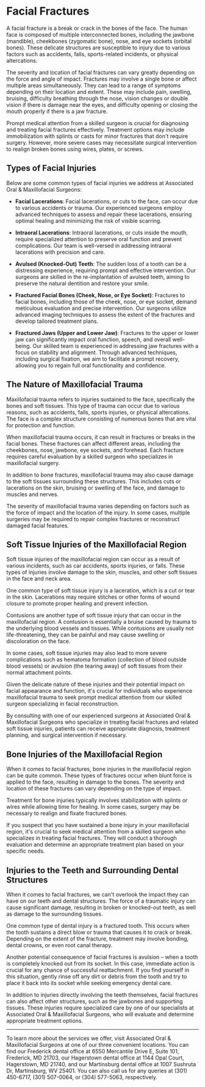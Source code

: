 # Facial Fractures

A facial fracture is a break or crack in the bones of the face. The human face is composed of multiple interconnected bones, including the jawbone (mandible), cheekbones (zygomatic bone), nose, and eye sockets (orbital bones). These delicate structures are susceptible to injury due to various factors such as accidents, falls, sports-related incidents, or physical altercations.

The severity and location of facial fractures can vary greatly depending on the force and angle of impact. Fractures may involve a single bone or affect multiple areas simultaneously. They can lead to a range of symptoms depending on their location and extent. These may include pain, swelling, bruising, difficulty breathing through the nose, vision changes or double vision if there is damage near the eyes, and difficulty opening or closing the mouth properly if there is a jaw fracture.

Prompt medical attention from a skilled surgeon is crucial for diagnosing and treating facial fractures effectively. Treatment options may include immobilization with splints or casts for minor fractures that don't require surgery. However, more severe cases may necessitate surgical intervention to realign broken bones using wires, plates, or screws.

## Types of Facial Injuries

Below are some common types of facial injuries we address at Associated Oral & Maxillofacial Surgeons:

- **Facial Lacerations**: Facial lacerations, or cuts to the face, can occur due to various accidents or trauma. Our experienced surgeons employ advanced techniques to assess and repair these lacerations, ensuring optimal healing and minimizing the risk of visible scarring.

- **Intraoral Lacerations**: Intraoral lacerations, or cuts inside the mouth, require specialized attention to preserve oral function and prevent complications. Our team is well-versed in addressing intraoral lacerations with precision and care.

- **Avulsed (Knocked-Out) Teeth**: The sudden loss of a tooth can be a distressing experience, requiring prompt and effective intervention. Our surgeons are skilled in the re-implantation of avulsed teeth, aiming to preserve the natural dentition and restore your smile.

- **Fractured Facial Bones (Cheek, Nose, or Eye Socket)**: Fractures to facial bones, including those of the cheek, nose, or eye socket, demand meticulous evaluation and precise intervention. Our surgeons utilize advanced imaging techniques to assess the extent of the fractures and develop tailored treatment plans.

- **Fractured Jaws (Upper and Lower Jaw)**: Fractures to the upper or lower jaw can significantly impact oral function, speech, and overall well-being. Our skilled team is experienced in addressing jaw fractures with a focus on stability and alignment. Through advanced techniques, including surgical fixation, we aim to facilitate a prompt recovery, allowing you to regain full oral functionality and confidence.

## The Nature of Maxillofacial Trauma

Maxillofacial trauma refers to injuries sustained to the face, specifically the bones and soft tissues. This type of trauma can occur due to various reasons, such as accidents, falls, sports injuries, or physical altercations. The face is a complex structure consisting of numerous bones that are vital for protection and function.

When maxillofacial trauma occurs, it can result in fractures or breaks in the facial bones. These fractures can affect different areas, including the cheekbones, nose, jawbone, eye sockets, and forehead. Each fracture requires careful evaluation by a skilled surgeon who specializes in maxillofacial surgery.

In addition to bone fractures, maxillofacial trauma may also cause damage to the soft tissues surrounding these structures. This includes cuts or lacerations on the skin, bruising or swelling of the face, and damage to muscles and nerves.

The severity of maxillofacial trauma varies depending on factors such as the force of impact and the location of the injury. In some cases, multiple surgeries may be required to repair complex fractures or reconstruct damaged facial features.

## Soft Tissue Injuries of the Maxillofacial Region

Soft tissue injuries of the maxillofacial region can occur as a result of various incidents, such as car accidents, sports injuries, or falls. These types of injuries involve damage to the skin, muscles, and other soft tissues in the face and neck area.

One common type of soft tissue injury is a laceration, which is a cut or tear in the skin. Lacerations may require stitches or other forms of wound closure to promote proper healing and prevent infection.

Contusions are another type of soft tissue injury that can occur in the maxillofacial region. A contusion is essentially a bruise caused by trauma to the underlying blood vessels and tissues. While contusions are usually not life-threatening, they can be painful and may cause swelling or discoloration on the face.

In some cases, soft tissue injuries may also lead to more severe complications such as hematoma formation (collection of blood outside blood vessels) or avulsion (the tearing away) of soft tissues from their normal attachment points.

Given the delicate nature of these injuries and their potential impact on facial appearance and function, it's crucial for individuals who experience maxillofacial trauma to seek prompt medical attention from our skilled surgeon specializing in facial reconstruction.

By consulting with one of our experienced surgeons at Associated Oral & Maxillofacial Surgeons who specialize in treating facial fractures and related soft tissue injuries, patients can receive appropriate diagnosis, treatment planning, and surgical intervention if necessary.

## Bone Injuries of the Maxillofacial Region

When it comes to facial fractures, bone injuries in the maxillofacial region can be quite common. These types of fractures occur when blunt force is applied to the face, resulting in damage to the bones. The severity and location of these fractures can vary depending on the type of impact.

Treatment for bone injuries typically involves stabilization with splints or wires while allowing time for healing. In some cases, surgery may be necessary to realign and fixate fractured bones.

If you suspect that you have sustained a bone injury in your maxillofacial region, it's crucial to seek medical attention from a skilled surgeon who specializes in treating facial fractures. They will conduct a thorough evaluation and determine an appropriate treatment plan based on your specific needs.

## Injuries to the Teeth and Surrounding Dental Structures

When it comes to facial fractures, we can't overlook the impact they can have on our teeth and dental structures. The force of a traumatic injury can cause significant damage, resulting in broken or knocked-out teeth, as well as damage to the surrounding tissues.

One common type of dental injury is a fractured tooth. This occurs when the tooth sustains a direct blow or trauma that causes it to crack or break. Depending on the extent of the fracture, treatment may involve bonding, dental crowns, or even root canal therapy.

Another potential consequence of facial fractures is avulsion – when a tooth is completely knocked out from its socket. In this case, immediate action is crucial for any chance of successful reattachment. If you find yourself in this situation, gently rinse off any dirt or debris from the tooth and try to place it back into its socket while seeking emergency dental care.

In addition to injuries directly involving the teeth themselves, facial fractures can also affect other structures, such as the jawbones and supporting tissues. These injuries require specialized care by one of our specialists at Associated Oral & Maxillofacial Surgeons, who will evaluate and determine appropriate treatment options.

---

To learn more about the services we offer, visit Associated Oral & Maxillofacial Surgeons at one of our three convenient locations. You can find our Frederick dental office at 6550 Mercantile Drive E, Suite 101, Frederick, MD 21703, our Hagerstown dental office at 1144 Opal Court, Hagerstown, MD 21740, and our Martinsburg dental office at 1007 Sushruta Dr, Martinsburg, WV 25401. You can also call us for any queries at (301) 450-6717, (301) 507-0064, or (304) 577-5063, respectively.
